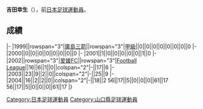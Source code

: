 {{unreferenced|time=2013-07-15T14:44:32+00:00}}
{{Infobox football biography
|name=吉田幸生
|image=
|fullname=吉田幸生
|birth_date={{Birth date and age|1980|4|6}}
|cityofbirth=[[山口縣|山口縣]]
|countryofbirth=[[日本|日本]]
|position=[[前鋒_(足球)|前鋒]]
|currentclub=
|years=1999-2001<br/>2002-2004
|clubs=[[廣島三箭|廣島三箭]]<br/>[[爱媛FC|爱媛FC]]
|caps(goals)=
|nationalyears=
|nationalteam=
|nationalcaps(goals)=
}}
'''吉田幸生'''（{{Bd|1980年|4月6日||}}），前[[日本|日本]][[足球|足球]][[運動員|運動員]]。

==成績==
{{Football player club statistics 1|YYN}}
{{Football player club statistics 2|JPN|YYN}}
|-
|1999||rowspan="3"|[[廣島三箭|廣島三箭]]||rowspan="3"|[[日本職業足球甲級聯賽|甲級]]||0||0||0||0||0||0||0||0
|-
|2000||0||0||0||0||0||0||0||0
|-
|2001||1||0||0||0||0||0||1||0
|-
|2002||rowspan="3"|[[爱媛FC|爱媛FC]]||rowspan="3"|[[Japan_Football_League|Football League]]||16||6||1||0||colspan="2"|-||17||6
|-
|2003||23||9||2||0||colspan="2"|-||25||9
|-
|2004||16||2||2||0||colspan="2"|-||18||2
{{Football player club statistics 3|1|JPN}}56||17||5||0||0||0||61||17
{{Football player club statistics 5}}56||17||5||0||0||0||61||17
|}

{{Japan-sport-bio-stub}}
{{Soccer-player-stub}}
[[Category:日本足球運動員|Category:日本足球運動員]]
[[Category:山口縣足球運動員|Category:山口縣足球運動員]]